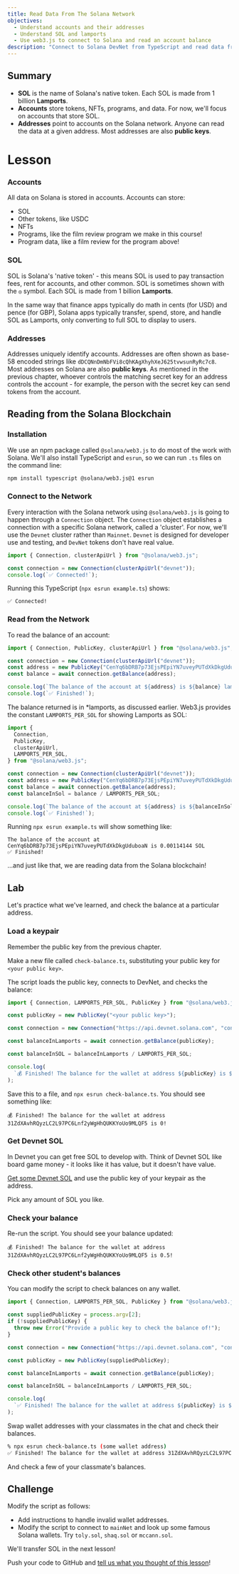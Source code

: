 ```yaml
---
title: Read Data From The Solana Network
objectives:
  - Understand accounts and their addresses
  - Understand SOL and lamports
  - Use web3.js to connect to Solana and read an account balance
description: "Connect to Solana DevNet from TypeScript and read data from the blockchain!"
---
```


## Summary

- **SOL** is the name of Solana's native token. Each SOL is made from 1 billion
  **Lamports**.
- **Accounts** store tokens, NFTs, programs, and data. For now, we'll focus on
  accounts that store SOL.
- **Addresses** point to accounts on the Solana network. Anyone can read the
  data at a given address. Most addresses are also **public keys**.

# Lesson

### Accounts

All data on Solana is stored in accounts. Accounts can store:

- SOL
- Other tokens, like USDC
- NFTs
- Programs, like the film review program we make in this course!
- Program data, like a film review for the program above!

### SOL

SOL is Solana's 'native token' - this means SOL is used to pay transaction fees,
rent for accounts, and other common. SOL is sometimes shown with the `◎` symbol.
Each SOL is made from 1 billion **Lamports**.

In the same way that finance apps typically do math in cents (for USD) and pence
(for GBP), Solana apps typically transfer, spend, store, and handle SOL as
Lamports, only converting to full SOL to display to users.

### Addresses

Addresses uniquely identify accounts. Addresses are often shown as base-58
encoded strings like `dDCQNnDmNbFVi8cQhKAgXhyhXeJ625tvwsunRyRc7c8`. Most
addresses on Solana are also **public keys**. As mentioned in the previous
chapter, whoever controls the matching secret key for an address controls the
account - for example, the person with the secret key can send tokens from the
account.

## Reading from the Solana Blockchain

### Installation

We use an npm package called `@solana/web3.js` to do most of the work with
Solana. We'll also install TypeScript and `esrun`, so we can run `.ts` files on
the command line:

```bash
npm install typescript @solana/web3.js@1 esrun
```

### Connect to the Network

Every interaction with the Solana network using `@solana/web3.js` is going to
happen through a `Connection` object. The `Connection` object establishes a
connection with a specific Solana network, called a 'cluster'. For now, we'll
use the `Devnet` cluster rather than `Mainnet`. `Devnet` is designed for
developer use and testing, and `DevNet` tokens don't have real value.

```typescript
import { Connection, clusterApiUrl } from "@solana/web3.js";

const connection = new Connection(clusterApiUrl("devnet"));
console.log(`✅ Connected!`);
```

Running this TypeScript (`npx esrun example.ts`) shows:

```
✅ Connected!
```

### Read from the Network

To read the balance of an account:

```typescript
import { Connection, PublicKey, clusterApiUrl } from "@solana/web3.js";

const connection = new Connection(clusterApiUrl("devnet"));
const address = new PublicKey("CenYq6bDRB7p73EjsPEpiYN7uveyPUTdXkDkgUduboaN");
const balance = await connection.getBalance(address);

console.log(`The balance of the account at ${address} is ${balance} lamports`);
console.log(`✅ Finished!`);
```

The balance returned is in \*lamports, as discussed earlier. Web3.js provides
the constant `LAMPORTS_PER_SOL` for showing Lamports as SOL:

```typescript
import {
  Connection,
  PublicKey,
  clusterApiUrl,
  LAMPORTS_PER_SOL,
} from "@solana/web3.js";

const connection = new Connection(clusterApiUrl("devnet"));
const address = new PublicKey("CenYq6bDRB7p73EjsPEpiYN7uveyPUTdXkDkgUduboaN");
const balance = await connection.getBalance(address);
const balanceInSol = balance / LAMPORTS_PER_SOL;

console.log(`The balance of the account at ${address} is ${balanceInSol} SOL`);
console.log(`✅ Finished!`);
```

Running `npx esrun example.ts` will show something like:

```
The balance of the account at CenYq6bDRB7p73EjsPEpiYN7uveyPUTdXkDkgUduboaN is 0.00114144 SOL
✅ Finished!
```

...and just like that, we are reading data from the Solana blockchain!

## Lab

Let's practice what we've learned, and check the balance at a particular
address.

### Load a keypair

Remember the public key from the previous chapter.

Make a new file called `check-balance.ts`, substituting your public key for
`<your public key>`.

The script loads the public key, connects to DevNet, and checks the balance:

```typescript
import { Connection, LAMPORTS_PER_SOL, PublicKey } from "@solana/web3.js";

const publicKey = new PublicKey("<your public key>");

const connection = new Connection("https://api.devnet.solana.com", "confirmed");

const balanceInLamports = await connection.getBalance(publicKey);

const balanceInSOL = balanceInLamports / LAMPORTS_PER_SOL;

console.log(
  `💰 Finished! The balance for the wallet at address ${publicKey} is ${balanceInSOL}!`,
);
```

Save this to a file, and `npx esrun check-balance.ts`. You should see something
like:

```
💰 Finished! The balance for the wallet at address 31ZdXAvhRQyzLC2L97PC6Lnf2yWgHhQUKKYoUo9MLQF5 is 0!
```

### Get Devnet SOL

In Devnet you can get free SOL to develop with. Think of Devnet SOL like board
game money - it looks like it has value, but it doesn't have value.

[Get some Devnet SOL](https://faucet.solana.com/) and use the public key of your
keypair as the address.

Pick any amount of SOL you like.

### Check your balance

Re-run the script. You should see your balance updated:

```
💰 Finished! The balance for the wallet at address 31ZdXAvhRQyzLC2L97PC6Lnf2yWgHhQUKKYoUo9MLQF5 is 0.5!
```

### Check other student's balances

You can modify the script to check balances on any wallet.

```typescript
import { Connection, LAMPORTS_PER_SOL, PublicKey } from "@solana/web3.js";

const suppliedPublicKey = process.argv[2];
if (!suppliedPublicKey) {
  throw new Error("Provide a public key to check the balance of!");
}

const connection = new Connection("https://api.devnet.solana.com", "confirmed");

const publicKey = new PublicKey(suppliedPublicKey);

const balanceInLamports = await connection.getBalance(publicKey);

const balanceInSOL = balanceInLamports / LAMPORTS_PER_SOL;

console.log(
  `✅ Finished! The balance for the wallet at address ${publicKey} is ${balanceInSOL}!`,
);
```

Swap wallet addresses with your classmates in the chat and check their balances.

```bash
% npx esrun check-balance.ts (some wallet address)
✅ Finished! The balance for the wallet at address 31ZdXAvhRQyzLC2L97PC6Lnf2yWgHhQUKKYoUo9MLQF5 is 3!
```

And check a few of your classmate's balances.

## Challenge

Modify the script as follows:

- Add instructions to handle invalid wallet addresses.
- Modify the script to connect to `mainNet` and look up some famous Solana
  wallets. Try `toly.sol`, `shaq.sol` or `mccann.sol`.

We'll transfer SOL in the next lesson!

<Callout type="info" title="Completed the lab?">

Push your code to GitHub and
[tell us what you thought of this lesson](https://form.typeform.com/to/IPH0UGz7#answers-lesson=8bbbfd93-1cdc-4ce3-9c83-637e7aa57454)!

</Callout>

